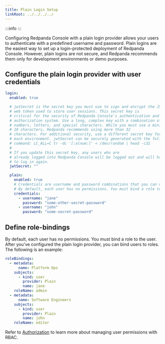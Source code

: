 ```yaml
---
title: Plain Login Setup
linkRoot: ../../../../
---
```


<head>
    <meta name="title" content="GitHub SSO Authentication in Redpanda Console | Redpanda Docs"/>
    <meta name="description" content="Allow your users to authenticate with a predefined username and password. Plain logins are the easiest way to set up a login-protected deployment of Redpanda Console."/>
</head>


:::info
<EnterpriseLicenseNote frontmatter={frontMatter}/>
:::

Configuring Redpanda Console with a plain login provider allows your users to authenticate with a predefined
username and password. Plain logins are the easiest way to set up a login-protected deployment of Redpanda Console. However,
plain logins are not secure, and Redpanda recommends them only for development environments or demo purposes.

## Configure the plain login provider with user credentials

```yaml
login:
  enabled: true

  # jwtSecret is the secret key you must use to sign and encrypt the JSON 
  # web token used to store user sessions. This secret key is 
  # critical for the security of Redpanda Console's authentication and 
  # authorization system. Use a long, complex key with a combination of 
  # numbers, letters, and special characters. While you must use a minimum of 
  # 10 characters, Redpanda recommends using more than 32 
  # characters. For additional security, use a different secret key for 
  # each environment. jwtSecret can be securely generated with the following 
  # command: LC_ALL=C tr -dc '[:alnum:]' < /dev/random | head -c32
  #
  # If you update this secret key, any users who are 
  # already logged into Redpanda Console will be logged out and will have 
  # to log in again.
  jwtSecret: ""

  plain:
    enabled: true
    # Credentials are username and password combinations that you can use to log in.
    # By default, each user has no permissions. You must bind a role to the user.
    credentials:
      - username: "jane"
        password: "some-other-secret-password"
      - username: "john"
        password: "some-secret-password"
```

## Define role-bindings

By default, each user has no permissions. You must bind a role to the user. 
After you've configured the plain login provider, you can bind users to roles. 
The following is an example:

```yaml
roleBindings:
  - metadata:
      name: Platform Ops
    subjects:
      - kind: user
        provider: Plain
        name: jane
    roleName: admin
  - metadata:
      name: Software Engineers
    subjects:
      - kind: user
        provider: Plain
        name: john
    roleName: editor
```

Refer to [Authorization](../authorization) to learn more about managing user permissions with RBAC.
